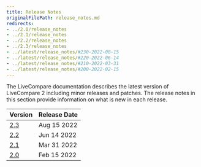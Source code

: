 ```yaml
---
title: Release Notes
originalFilePath: release_notes.md
redirects:
- ../2.0/release_notes
- ../2.1/release_notes
- ../2.2/release_notes
- ../2.3/release_notes
- ../latest/release_notes/#230-2022-08-15
- ../latest/release_notes/#220-2022-06-14
- ../latest/release_notes/#210-2022-03-31
- ../latest/release_notes/#200-2022-02-15
---
```


The LiveCompare documentation describes the latest version of LiveCompare 2 including minor releases and patches. The release notes in this section provide information on what is new in each release. 

| Version                      | Release Date | 
| ---------------------------- | ------------ | 
| [2.3](2.3_rel_notes.mdx) | Aug 15 2022 |
| [2.2](2.2_rel_notes.mdx) | Jun 14 2022 |
| [2.1](2.1_rel_notes.mdx) | Mar 31 2022 |
| [2.0](2.0_rel_notes.mdx) | Feb 15 2022 |
